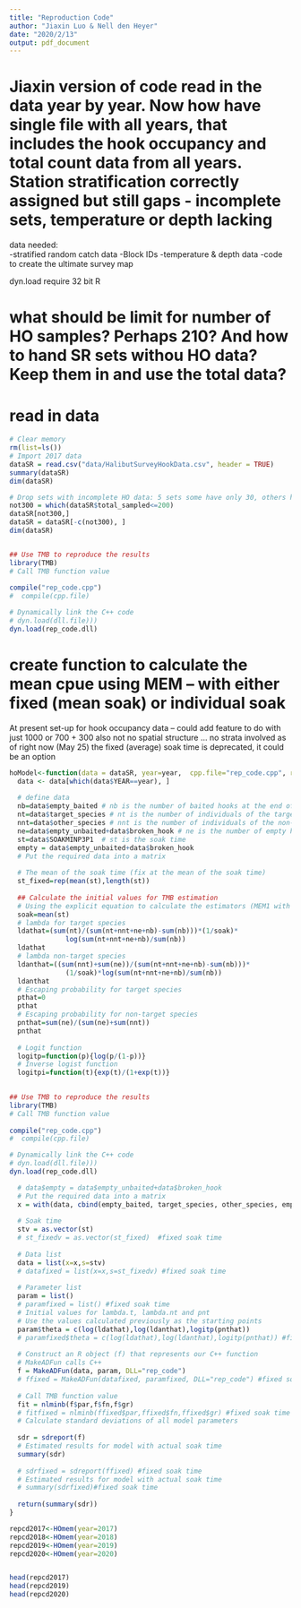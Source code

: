 ```yaml
---
title: "Reproduction Code"
author: "Jiaxin Luo & Nell den Heyer"
date: "2020/2/13"
output: pdf_document
---
```


# Jiaxin version of code read in the data year by year.  Now how have single file with all years, that includes the hook occupancy and total count data from all years.  Station stratification correctly assigned but still gaps -  incomplete sets, temperature or depth lacking

data needed:  
-stratified random catch data
-Block IDs
-temperature & depth data
-code to create the ultimate survey map

dyn.load  require 32 bit R

# what should be limit for number of HO samples?  Perhaps 210? And how to hand SR sets withou HO data?  Keep them in and use the total data?

# read in data
```r
# Clear memory
rm(list=ls())
# Import 2017 data
dataSR = read.csv("data/HalibutSurveyHookData.csv", header = TRUE)
summary(dataSR)
dim(dataSR)

# Drop sets with incomplete HO data: 5 sets some have only 30, others have 180
not300 = which(dataSR$total_sampled<=200)
dataSR[not300,]
dataSR = dataSR[-c(not300), ] 
dim(dataSR)


## Use TMB to reproduce the results
library(TMB) 
# Call TMB function value
 
compile("rep_code.cpp") 
#  compile(cpp.file)

# Dynamically link the C++ code
# dyn.load(dll.file)))
dyn.load(rep_code.dll)

```

# create function to calculate the mean cpue using MEM -- with either fixed (mean soak) or individual soak
At present set-up for hook occupancy data -- could add feature to do with just 1000 or 700 + 300
also not no spatial structure ... no strata involved
as of right now (May 25) the fixed (average) soak time is deprecated, it could be an option


```r

hoModel<-function(data = dataSR, year=year,  cpp.file="rep_code.cpp", rep_code.dll="rep_code.dll"){
  data <- data[which(data$YEAR==year), ]
  
  # define data
  nb=data$empty_baited # nb is the number of baited hooks at the end of the soak time
  nt=data$target_species # nt is the number of individuals of the target species caught 
  nnt=data$other_species # nnt is the number of individuals of the non-target species caught
  ne=data$empty_unbaited+data$broken_hook # ne is the number of empty hooks at the end of the soak time
  st=data$SOAKMINP3P1  # st is the soak time
  empty = data$empty_unbaited+data$broken_hook
  # Put the required data into a matrix
  
  # The mean of the soak time (fix at the mean of the soak time)
  st_fixed=rep(mean(st),length(st))
  
  ## Calculate the initial values for TMB estimation 
  # Using the explicit equation to calculate the estimators (MEM1 with pt=0 from Etienne 2010)
  soak=mean(st)
  # lambda for target species
  ldathat=(sum(nt)/(sum(nt+nnt+ne+nb)-sum(nb)))*(1/soak)*
              log(sum(nt+nnt+ne+nb)/sum(nb))
  ldathat
  # lambda non-target species
  ldanthat=((sum(nnt)+sum(ne))/(sum(nt+nnt+ne+nb)-sum(nb)))*
              (1/soak)*log(sum(nt+nnt+ne+nb)/sum(nb))
  ldanthat
  # Escaping probability for target species
  pthat=0
  pthat
  # Escaping probability for non-target species
  pnthat=sum(ne)/(sum(ne)+sum(nnt))
  pnthat
  
  # Logit function
  logitp=function(p){log(p/(1-p))}
  # Inverse logist function
  logitpi=function(t){exp(t)/(1+exp(t))}

  
## Use TMB to reproduce the results
library(TMB) 
# Call TMB function value
 
compile("rep_code.cpp") 
#  compile(cpp.file)

# Dynamically link the C++ code
# dyn.load(dll.file)))
dyn.load(rep_code.dll)

  # data$empty = data$empty_unbaited+data$broken_hook
  # Put the required data into a matrix
  x = with(data, cbind(empty_baited, target_species, other_species, empty))
  
  # Soak time
  stv = as.vector(st)
  # st_fixedv = as.vector(st_fixed)  #fixed soak time
  
  # Data list
  data = list(x=x,s=stv)
  # datafixed = list(x=x,s=st_fixedv) #fixed soak time
  
  # Parameter list
  param = list()
  # paramfixed = list() #fixed soak time
  # Initial values for lambda.t, lambda.nt and pnt
  # Use the values calculated previously as the starting points
  param$theta = c(log(ldathat),log(ldanthat),logitp(pnthat))
  # paramfixed$theta = c(log(ldathat),log(ldanthat),logitp(pnthat)) #fixed soak time
  
  # Construct an R object (f) that represents our C++ function
  # MakeADFun calls C++
  f = MakeADFun(data, param, DLL="rep_code")
  # ffixed = MakeADFun(datafixed, paramfixed, DLL="rep_code") #fixed soak time
  
  # Call TMB function value
  fit = nlminb(f$par,f$fn,f$gr)
  # fitfixed = nlminb(ffixed$par,ffixed$fn,ffixed$gr) #fixed soak time
  # Calculate standard deviations of all model parameters
  
  sdr = sdreport(f)
  # Estimated results for model with actual soak time 
  summary(sdr)
  
  # sdrfixed = sdreport(ffixed) #fixed soak time
  # Estimated results for model with actual soak time 
  # summary(sdrfixed)#fixed soak time
  
  return(summary(sdr))
}


```



```r
repcd2017<-HOmem(year=2017)
repcd2018<-HOmem(year=2018)
repcd2019<-HOmem(year=2019)
repcd2020<-HOmem(year=2020)


head(repcd2017)
head(repcd2019)
head(repcd2020)
```


